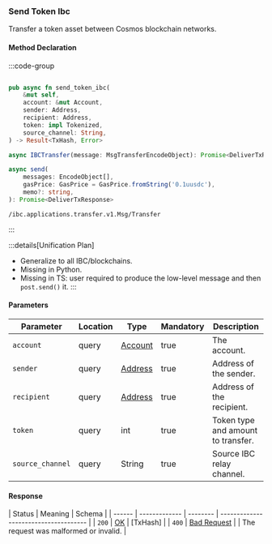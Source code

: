 ### Send Token Ibc

Transfer a token asset between Cosmos blockchain networks.

#### Method Declaration

:::code-group

```python [Python]

```

```rust [Rust]
pub async fn send_token_ibc(
    &mut self,
    account: &mut Account,
    sender: Address,
    recipient: Address,
    token: impl Tokenized,
    source_channel: String,
) -> Result<TxHash, Error>
```

```typescript [TypeScript]
async IBCTransfer(message: MsgTransferEncodeObject): Promise<DeliverTxResponse>

async send(
    messages: EncodeObject[],
    gasPrice: GasPrice = GasPrice.fromString('0.1uusdc'),
    memo?: string,
): Promise<DeliverTxResponse>
```

```url [API]
/ibc.applications.transfer.v1.Msg/Transfer
```

:::

:::details[Unification Plan]

- Generalize to all IBC/blockchains.
- Missing in Python.
- Missing in TS: user required to produce the low-level message and then `post.send()` it.
  :::

#### Parameters

| Parameter        | Location | Type      | Mandatory | Description                        |
| ---------------- | -------- | --------- | --------- | ---------------------------------- |
| `account`        | query    | [Account] | true      | The account.                       |
| `sender`         | query    | [Address] | true      | Address of the sender.             |
| `recipient`      | query    | [Address] | true      | Address of the recipient.          |
| `token`          | query    | int       | true      | Token type and amount to transfer. |
| `source_channel` | query    | String    | true      | Source IBC relay channel.          |

#### Response

| Status | Meaning       | Schema   |
| ------ | ------------- | -------- | ------------------------------------- |
| `200`  | [OK]          | [TxHash] |
| `400`  | [Bad Request] |          | The request was malformed or invalid. |

[OK]: /types/ok
[Account]: /types/account
[Address]: /types/address
[Tokenized]: /types/tokenized
[Bad Request]: /types/bad-request
